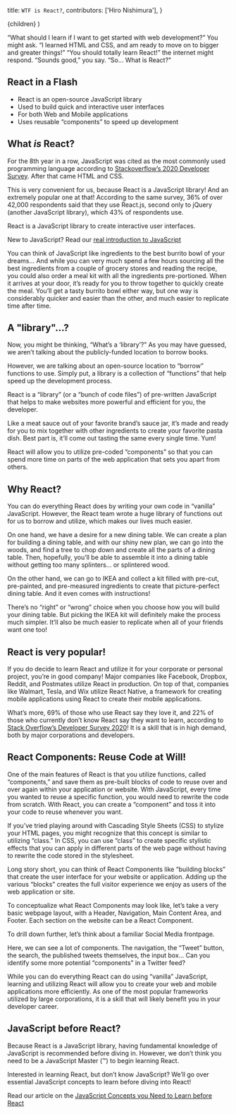   title: `WTF is React?`,
  contributors: ['Hiro Nishimura'],
}

  <FancyGuideLayout frontMatter={meta}>{children}</FancyGuideLayout>
)

<ProseSection>


“What should I learn if I want to get started with web development?” You might ask. “I learned HTML and CSS, and am ready to move on to bigger and greater things!”
“You should totally learn React!” the internet might respond.
“Sounds good,” you say. “So… What is React?"

## React in a Flash

- React is an open-source JavaScript library
- Used to build quick and interactive user interfaces
- For both Web and Mobile applications
- Uses reusable “components” to speed up development

## What _is_ React?

For the 8th year in a row, JavaScript was cited as the most commonly used programming language according to [Stackoverflow’s 2020 Developer Survey](https://insights.stackoverflow.com/survey/2020). After that came HTML and CSS.

This is very convenient for us, because React is a JavaScript library! And an extremely popular one at that! According to the same survey, 36% of over 42,000 respondents said that they use React.js, second only to jQuery (another JavaScript library), which 43% of respondents use.

React is a JavaScript library to create interactive user interfaces.

<Callout>


New to JavaScript?
Read our [real introduction to JavaScript](/learn/javascript)

</Callout>


You can think of JavaScript like ingredients to the best burrito bowl of your dreams… And while you can very much spend a few hours sourcing all the best ingredients from a couple of grocery stores and reading the recipe, you could also order a meal kit with all the ingredients pre-portioned. When it arrives at your door, it’s ready for you to throw together to quickly create the meal. You’ll get a tasty burrito bowl either way, but one way is considerably quicker and easier than the other, and much easier to replicate time after time.

## A "library"...?

Now, you might be thinking, “What’s a ‘library’?” As you may have guessed, we aren’t talking about the publicly-funded location to borrow books.

However, we are talking about an open-source location to “borrow” functions to use. Simply put, a library is a collection of “functions” that help speed up the development process.

React is a “library” (or a “bunch of code files”) of pre-written JavaScript that helps to make websites more powerful and efficient for you, the developer.

Like a meat sauce out of your favorite brand’s sauce jar, it’s made and ready for you to mix together with other ingredients to create your favorite pasta dish. Best part is, it’ll come out tasting the same every single time. Yum!

React will allow you to utilize pre-coded “components” so that you can spend more time on parts of the web application that sets you apart from others.

## Why React?

You can do everything React does by writing your own code in “vanilla” JavaScript. However, the React team wrote a huge library of functions out for us to borrow and utilize, which makes our lives much easier.

<!-- [insert imagery of starting from scratch building furniture vs ikea-y plan + pre-portioned materials] -->

On one hand, we have a desire for a new dining table. We can create a plan for building a dining table, and with our shiny new plan, we can go into the woods, and find a tree to chop down and create all the parts of a dining table. Then, hopefully, you’ll be able to assemble it into a dining table without getting too many splinters… or splintered wood.

On the other hand, we can go to IKEA and collect a kit filled with pre-cut, pre-painted, and pre-measured ingredients to create that picture-perfect dining table. And it even comes with instructions!

There’s no “right” or “wrong” choice when you choose how you will build your dining table. But picking the IKEA kit will definitely make the process much simpler. It’ll also be much easier to replicate when all of your friends want one too!

## React is very popular!

If you do decide to learn React and utilize it for your corporate or personal project, you’re in good company! Major companies like Facebook, Dropbox, Reddit, and Postmates utilize React in production. On top of that, companies like Walmart, Tesla, and Wix utilize React Native, a framework for creating mobile applications using React to create their mobile applications.

What’s more, 69% of those who use React say they love it, and 22% of those who currently don’t know React say they want to learn, according to [Stack Overflow’s Developer Survey 2020](https://insights.stackoverflow.com/survey/2020)! It is a skill that is in high demand, both by major corporations and developers.

## React Components: Reuse Code at Will!

One of the main features of React is that you utilize functions, called “components,” and save them as pre-built blocks of code to reuse over and over again within your application or website. With JavaScript, every time you wanted to reuse a specific function, you would need to rewrite the code from scratch. With React, you can create a “component” and toss it into your code to reuse whenever you want.

<!-- [image of a flying meal-kit box and a completed meal?] -->

If you’ve tried playing around with Cascading Style Sheets (CSS) to stylize your HTML pages, you might recognize that this concept is similar to utilizing “class.” In CSS, you can use “class” to create specific stylistic effects that you can apply in different parts of the web page without having to rewrite the code stored in the stylesheet.

Long story short, you can think of React Components like “building blocks” that create the user interface for your website or application. Adding up the various “blocks” creates the full visitor experience we enjoy as users of the web application or site.

<!-- lego blocks? -->

To conceptualize what React Components may look like, let’s take a very basic webpage layout, with a Header, Navigation, Main Content Area, and Footer. Each section on the website can be a React Component.

<!-- [Insert interactive (greensock?) diagram with a simple website with header, navigation, main area, and footer being split into different “components” with squares around them with labels] -->

To drill down further, let’s think about a familiar Social Media frontpage.

Here, we can see a lot of components. The navigation, the “Tweet” button, the search, the published tweets themselves, the input box… Can you identify some more potential “components” in a Twitter feed?

<!-- [Wireframe version of Twitter to identify the components that reveal the “answer” to the question above once they scroll by separating out?] -->

While you can do everything React can do using “vanilla” JavaScript, learning and utilizing React will allow you to create your web and mobile applications more efficiently. As one of the most popular frameworks utilized by large corporations, it is a skill that will likely benefit you in your developer career.

## JavaScript before React?

Because React is a JavaScript library, having fundamental knowledge of JavaScript is recommended before diving in. However, we don’t think you need to be a JavaScript Master (™) to begin learning React.

Interested in learning React, but don’t know JavaScript? We’ll go over essential JavaScript concepts to learn before diving into React!

<Callout>


Read our article on the [JavaScript Concepts you Need to Learn before React]()

</Callout>


</ProseSection>

